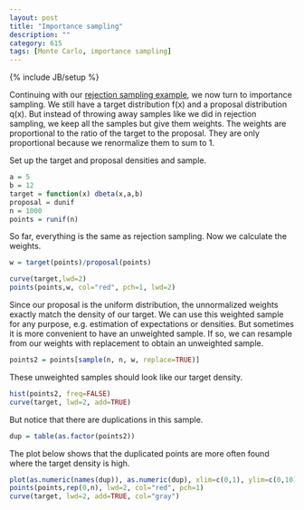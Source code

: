```yaml
---
layout: post
title: "Importance sampling"
description: ""
category: 615
tags: [Monte Carlo, importance sampling]
---
```

{% include JB/setup %}

Continuing with our [rejection sampling example]({{BASE_PATH}}/615/2013/10/03/rejection-sampling/), we now turn to importance sampling. 
We still have a target distribution f(x) and a proposal distribution q(x).
But instead of throwing away samples like we did in rejection sampling, we keep all the samples but give them weights. 
The weights are proportional to the ratio of the target to the proposal.
They are only proportional because we renormalize them to sum to 1. 

Set up the target and proposal densities and sample. 

```r
a = 5
b = 12
target = function(x) dbeta(x,a,b)
proposal = dunif
n = 1000
points = runif(n)
```

So far, everything is the same as rejection sampling. Now we calculate the weights. 

```r
w = target(points)/proposal(points)

curve(target,lwd=2)
points(points,w, col="red", pch=1, lwd=2)
```

Since our proposal is the uniform distribution, the unnormalized weights exactly match the density of our target. 
We can use this weighted sample for any purpose, e.g. estimation of expectations or densities. 
But sometimes it is more convenient to have an unweighted sample. 
If so, we can resample from our weights with replacement to obtain an unweighted sample.


```r
points2 = points[sample(n, n, w, replace=TRUE)]
```

These unweighted samples should look like our target density. 

```r
hist(points2, freq=FALSE)
curve(target, lwd=2, add=TRUE)
```

But notice that there are duplications in this sample.

```r
dup = table(as.factor(points2))
```

The plot below shows that the duplicated points are more often found where the target density is high. 

```r
plot(as.numeric(names(dup)), as.numeric(dup), xlim=c(0,1), ylim=c(0,10), col="blue", ylab="# of duplicates", xlab="Location", lwd=2)
points(points,rep(0,n), lwd=2, col="red", pch=1)
curve(target, lwd=2, add=TRUE, col="gray")
```




